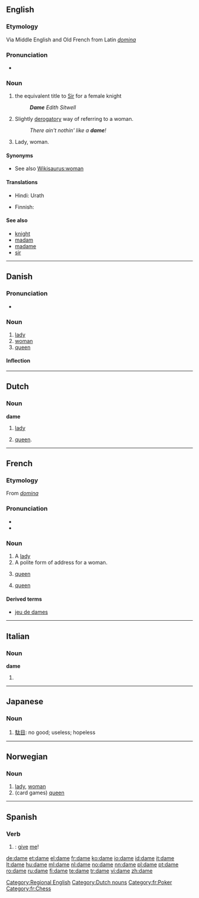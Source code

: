 {{also|Dame}}
==English==

===Etymology===
Via Middle English and Old French from Latin ''[[domina]]''

===Pronunciation===
* {{rhymes|eɪm}}

===Noun===
{{en-noun}}

# {{British}} the equivalent title to [[Sir]] for a female knight
#: '''''Dame''' Edith Sitwell''
# {{informal|South Pacific}} Slightly [[derogatory]] way of referring to a woman.
#: ''There ain't nothin' like a '''dame'''!''
# {{archaic}} Lady, woman.

====Synonyms====
* See also [[Wikisaurus:woman]]

====Translations====
{{trans-top|archaic: lady, woman}}
* Hindi: Urath
{{trans-mid}}
{{trans-bottom}}

{{trans-top|equivalent title to Sir for a female knight}}
{{trans-mid}}
{{trans-bottom}}

{{trans-top|slightly derogatory way of referring to a woman}}
* Finnish: {{t+|fi|daami}}
{{trans-mid}}
{{trans-bottom}}

====See also====
* [[knight]]
* [[madam]]
* [[madame]]
* [[sir]]

[[Category:Regional English]]

----

==Danish==

===Pronunciation===
* {{IPA|/daːmə/|[ˈd̥æːm̩]|lang=da}}

===Noun===
{{da-noun|n|r}}

# [[lady]]
# [[woman]]
# [[queen]] {{card games|lang=da}}

====Inflection====
{{da-noun-infl|n|r}}

----

==Dutch==

===Noun===
'''dame''' {{f}}

# [[lady]]
# {{chess|lang=nl}} [[queen]].

[[Category:Dutch nouns]]

----

==French==

===Etymology===
From {{etyl|la|fr}} ''[[domina]]''

===Pronunciation===
* {{audio|Fr-dame.ogg|audio}}
* {{IPA|[daːm]|lang=fr}}

===Noun===
{{fr-noun|f}}

# A [[lady]]
# A polite form of address for a woman.
# {{chess|lang=fr}} [[queen]]
# {{card games|lang=fr}} [[queen]]

====Derived terms====
* [[jeu de dames]]

[[Category:fr:Poker]]
[[Category:fr:Chess]]
----

==Italian==

===Noun===
'''dame''' {{f}}

# {{plural of|[[dama]]|lang=Italian}}

----

==Japanese==
{{ja-see-also|damena}}

===Noun===
{{ja-noun|r|hira=だめ}}

# [[駄目]]: no good; useless; hopeless

----

==Norwegian==

===Noun===
{{no-noun-c|dam}}

# [[lady]], [[woman]]
# (card games) [[queen]]
----

==Spanish==

===Verb===
{{es-verb-form|dar}}

# {{es-compound of|d|ar|da|me|mood=imp|person=tú|nodot=yes}}: [[give]] [[me]]!

[[de:dame]]
[[et:dame]]
[[el:dame]]
[[fr:dame]]
[[ko:dame]]
[[io:dame]]
[[id:dame]]
[[it:dame]]
[[lt:dame]]
[[hu:dame]]
[[ml:dame]]
[[nl:dame]]
[[no:dame]]
[[nn:dame]]
[[pl:dame]]
[[pt:dame]]
[[ro:dame]]
[[ru:dame]]
[[fi:dame]]
[[te:dame]]
[[tr:dame]]
[[vi:dame]]
[[zh:dame]]